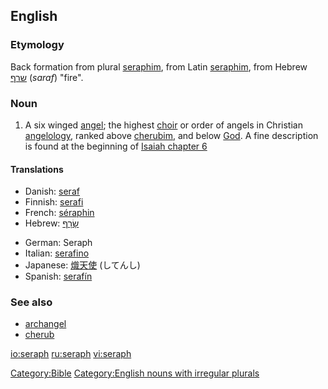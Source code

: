 ==English==

===Etymology===
Back formation from plural [[seraphim]], from Latin [[seraphim]], from Hebrew [[שרף]] (''saraf'') "fire".

===Noun===
{{en-noun|pl=seraphs|pl2=seraphim}}

# {{context|Biblical}} A six winged [[angel]]; the highest [[choir]] or order of angels in Christian [[angelology]], ranked above [[cherubim]], and below [[God]]. A fine description is found at the beginning of [http://en.wikisource.org/wiki/Bible_%28World_English%29/Isaiah#Chapter_6 Isaiah chapter 6]

====Translations====
{{trans-top|highest order of angels}}
*Danish: [[seraf]]
*Finnish: [[serafi]]
*French: [[séraphin]] {{m}}
*Hebrew: [[שרף|שָׂרָף]] {{m}}
{{trans-mid}}
*German: Seraph {{m}}
*Italian: [[serafino]] {{m}}
*Japanese: [[熾天使]] (してんし)
*Spanish: [[serafín]]
{{trans-bottom}}

===See also===
*[[archangel]]
*[[cherub]]

[[Category:Bible]]
[[Category:English nouns with irregular plurals]]

[[io:seraph]]
[[ru:seraph]]
[[vi:seraph]]